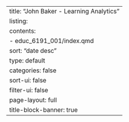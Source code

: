 ---
title: "John Baker - Learning Analytics"
listing: 
  contents:
      - educ_6191_001/index.qmd
  sort: "date desc"
  type: default
  categories: false 
  sort-ui: false
  filter-ui: false
page-layout: full
title-block-banner: true
---